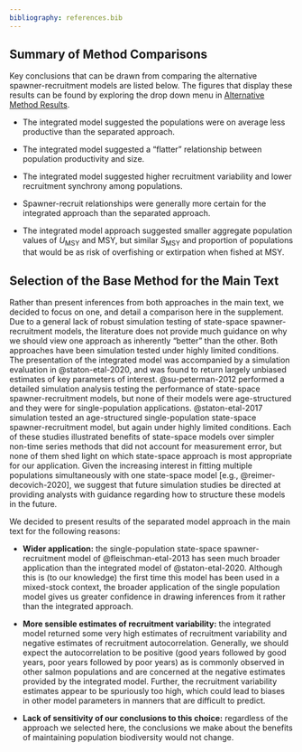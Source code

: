 ```yaml
---
bibliography: references.bib
---
```


## Summary of Method Comparisons

Key conclusions that can be drawn from comparing the alternative spawner-recruitment models are listed below. The figures that display these results can be found by exploring the drop down menu in [Alternative Method Results](#int-results).

-   The integrated model suggested the populations were on average less productive than the separated approach.

-   The integrated model suggested a "flatter" relationship between population productivity and size.

-   The integrated model suggested higher recruitment variability and lower recruitment synchrony among populations.

-   Spawner-recruit relationships were generally more certain for the integrated approach than the separated approach.

-   The integrated model approach suggested smaller aggregate population values of $U_{\mathrm{MSY}}$ and MSY, but similar $S_{\mathrm{MSY}}$ and proportion of populations that would be as risk of overfishing or extirpation when fished at MSY.

## Selection of the Base Method for the Main Text

Rather than present inferences from both approaches in the main text, we decided to focus on one, and detail a comparison here in the supplement. Due to a general lack of robust simulation testing of state-space spawner-recruitment models, the literature does not provide much guidance on why we should view one approach as inherently "better" than the other. Both approaches have been simulation tested under highly limited conditions. The presentation of the integrated model was accompanied by a simulation evaluation in @staton-etal-2020, and was found to return largely unbiased estimates of key parameters of interest. @su-peterman-2012 performed a detailed simulation analysis testing the performance of state-space spawner-recruitment models, but none of their models were age-structured and they were for single-population applications. @staton-etal-2017 simulation tested an age-structured single-population state-space spawner-recruitment model, but again under highly limited conditions. Each of these studies illustrated benefits of state-space models over simpler non-time series methods that did not account for measurement error, but none of them shed light on which state-space approach is most appropriate for our application. Given the increasing interest in fitting multiple populations simultaneously with one state-space model [e.g., @reimer-decovich-2020], we suggest that future simulation studies be directed at providing analysts with guidance regarding how to structure these models in the future.

We decided to present results of the separated model approach in the main text for the following reasons:

-   **Wider application:** the single-population state-space spawner-recruitment model of @fleischman-etal-2013 has seen much broader application than the integrated model of @staton-etal-2020. Although this is (to our knowledge) the first time this model has been used in a mixed-stock context, the broader application of the single population model gives us greater confidence in drawing inferences from it rather than the integrated approach.

-   **More sensible estimates of recruitment variability:** the integrated model returned some very high estimates of recruitment variability and negative estimates of recruitment autocorrelation. Generally, we should expect the autocorrelation to be positive (good years followed by good years, poor years followed by poor years) as is commonly observed in other salmon populations and are concerned at the negative estimates provided by the integrated model. Further, the recruitment variability estimates appear to be spuriously too high, which could lead to biases in other model parameters in manners that are difficult to predict.

-   **Lack of sensitivity of our conclusions to this choice:** regardless of the approach we selected here, the conclusions we make about the benefits of maintaining population biodiversity would not change.
